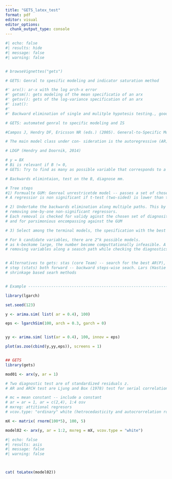 ```yaml
---
title: "GETS_latex_test"
format: pdf
editor: visual
editor_options: 
  chunk_output_type: console
---
```


```r
#| echo: false
#| results: hide
#| message: false
#| warning: false


# browseVignettes("gets")

# GETS: Genral to spesific modeling and indicator saturation method

#' arx(): ar-x with the log arch-x error
#' getsm(): gets modeling of the mean specificatio of an arx  
#' getsv(): gets of the log-variance specification of an arx
#' isat(): 
#' 
#' Backward elimination of single and mulitple hypotesis testing., goodness to fit and diagnose tests

# GETS: automated genral to specific modeling and IS

#Campos J, Hendry DF, Ericsson NR (eds.) (2005). General-to-Specific Modeling. Volumes 1 and 2. Edward Elgar Publishing, Cheltenham.

# The main model class under con- sideration is the autoregressive (AR) model with exponential autoregressive conditional het-eroscedastic (ARCH) variance,

# LDGP (Hendry and Doornik, 2014)

# y = BX
# Bi is relevant if B != 0, 
# GETS: Try to find as many as possible variable that corresponds to a signifiancant level ALFA

# Backwards elimintaion, test on the B, diagnose mm.

# Tree steps
#1) Formualte GUM: Genreal unrestricetde model -- passes a set of chosen dignostics test
# A regressior is non significant if t-test (two-sided) is lower than the chosen signif. level alfa

# 2) Undertake the backwards elimination along multiple paths. This by
# removing one-by-one non-significant regressors.
# Each removal is checked for validy aginst the chosen set of diagnositc test, and
# and for parsimonious encompassing against the GUM

# 3) Select among the terminal models, the spesification with the best fit according to fit-criterion (information criterion)

# For k candidate variables, there are 2^k possible models.
# as k-beckome large, the number become computtationally infeasible. A structural search is therefore done by the GETS, 
# removing variables along a seasch path while checking the diagnostics at each removal.


# Alternatives to gets: stas (core Team) -- search for the best AR(P), using AIC.
# step (stats) both forward -- backward steps-wise seach. Lars (Hastie and Efron, 2013) and glmnet (Friedman)
# shrinkage based searh methods


# Example -----------------------------------------------------------------

library(lgarch)

set.seed(123)

y <- arima.sim( list( ar = 0.4), 100)

eps <- lgarchSim(100, arch = 0.3, garch = 0)


yy <- arima.sim( list(ar = 0.4), 100, innov = eps)

plot(as.zoo(cbind(y,yy,eps)), screens = 1)


## GETS
library(gets)

mod01 <- arx(y, ar = 1)

# Two diagnostic test are of standardized residuals z.
# AR and ARCH test are Ljung and Box (1978) test for serial correlation in z and z2

# mc = mean constant -- include a constant
# ar = ar = 1, ar = c(2,4), 1:4 osv
# mxreg: attitional regresors
# vcov.type: "ordinary" white (hetrocedasticity and autocrorrelation robust variance covariance matric) Newey and West (1987)

mX <- matrix( rnorm(100*5), 100, 5)

model02 <- arx(y, ar = 1:2, mxreg = mX, vcov.type = "white")
```



```r
#| echo: false
#| results: asis
#| message: false
#| warning: false



cat( toLatex(model02))
```

